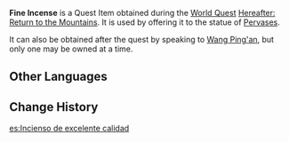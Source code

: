 {{Item Infobox
|id           = 101657
|image        = Item Parcel.png
|type         = Quest Items
|quality      = 3
|description  = Incense you got from [[Wang Ping'an]]. Looks to be of good quality.
|source1      = [[Wang Ping'an]]
|source2      = 
|source3      = 
|source4      = 
|source5      = 
}}
'''Fine Incense''' is a Quest Item obtained during the [[World Quest]] [[Hereafter: Return to the Mountains]]. It is used by offering it to the statue of [[Pervases]].

It can also be obtained after the quest by speaking to [[Starsnatcher|Wang Ping'an]], but only one may be owned at a time.

==Other Languages==
{{Other Languages
|en      = Fine Incense
|zhs     = 上好的香
|zhs_rm  = Shànghǎo de Xiāng
|zht     = 上好的香
|zht_rm  = Shànghǎo de Xiāng
|zh_tl   = 
|ja      = 上質な線香
|ja_rm   = Joushitsu na Senkou
|ja_tl   = Fine Quality Incense
|ko      = 질 좋은 향
|ko_rm   = Jil Jo'eun Hyang
|ko_tl   = Goodly Incense
|es      = Incienso de excelente calidad
|es_tl   = Incense of Excellent Quality
|fr      = Encens exquis
|fr_tl   = Exquisite Incense
|ru      = Воскуренные благовония
|ru_tl   = 
|th      = ธูปคุณภาพดี
|th_rm   = 
|th_tl   = 
|vi      = Hương Cao Cấp
|vi_tl   = 
|de      = Edler Weihrauch
|de_tl   = Precious Incense
|id      = Dupa Kualitas Bagus
|id_tl   = Good-Quality Incense
|pt      = Incenso de Alta Qualidade
|pt_tl   = Incense of High Quality
|tr      = Kaliteli Tütsü
|tr_tl   = 
|it      = Incenso di qualità
|it_tl   = Quality Incense
}}

==Change History==
{{Change History|2.4}}

[[es:Incienso de excelente calidad]]
